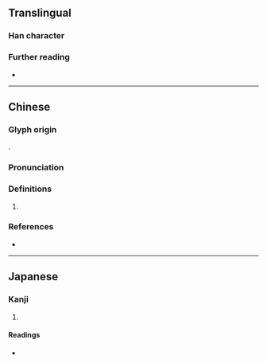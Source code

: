 {{character info}}
==Translingual==

===Han character===
{{Han char|rn=38|rad=女|as=10|sn=13|four=42477|canj=VBHX|ids=⿰女舀}}

===Further reading===
* {{Han ref|kx=0269.120|dkj=06621|hdz=21072.080|uh=5ACD|ud=23245|bh=DD45|bd=56645}}

----

==Chinese==
{{zh-forms}}

===Glyph origin===
{{Han etym|舀}}
{{Han compound|女|舀|c1=s|c2=p|ls=psc|t1=woman}}.

===Pronunciation===
{{zh-pron
|m=tāo
|c=tou1
|mc=y
|oc=y
|cat=pn
}}

===Definitions===
{{zh-hanzi}}

# {{zh-used2|n}}

===References===
* {{R:yue:Hanzi}}

----

==Japanese==

===Kanji===
{{ja-kanji|grade=|rs=女10}}

# {{rfdef|ja|sort=女10}}

====Readings====
* {{ja-readings|on=とう<たう,とう<とう,よう<えう|kun=}}